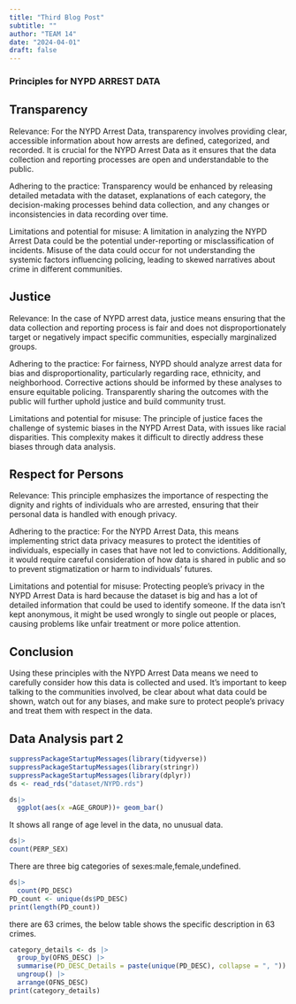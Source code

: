 ```yaml
---
title: "Third Blog Post"
subtitle: ""
author: "TEAM 14"
date: "2024-04-01"
draft: false
---
```


### Principles for NYPD ARREST DATA

## Transparency

Relevance: For the NYPD Arrest Data, transparency involves providing clear, accessible information about how arrests are defined, categorized, and recorded. It is crucial for the NYPD Arrest Data as it ensures that the data collection and reporting processes are open and understandable to the public.

Adhering to the practice: Transparency would be enhanced by releasing detailed metadata with the dataset, explanations of each category, the decision-making processes behind data collection, and any changes or inconsistencies in data recording over time.

Limitations and potential for misuse: A limitation in analyzing the NYPD Arrest Data could be the potential under-reporting or misclassification of incidents. Misuse of the data could occur for not understanding the systemic factors influencing policing, leading to skewed narratives about crime in different communities.

## Justice

Relevance: In the case of NYPD arrest data, justice means ensuring that the data collection and reporting process is fair and does not disproportionately target or negatively impact specific communities, especially marginalized groups.

Adhering to the practice: For fairness, NYPD should analyze arrest data for bias and disproportionality, particularly regarding race, ethnicity, and neighborhood. Corrective actions should be informed by these analyses to ensure equitable policing. Transparently sharing the outcomes with the public will further uphold justice and build community trust.

Limitations and potential for misuse: The principle of justice faces the challenge of systemic biases in the NYPD Arrest Data, with issues like racial disparities. This complexity makes it difficult to directly address these biases through data analysis.

## Respect for Persons 
Relevance: This principle emphasizes the importance of respecting the dignity and rights of individuals who are arrested, ensuring that their personal data is handled with enough privacy.

Adhering to the practice: For the NYPD Arrest Data, this means implementing strict data privacy measures to protect the identities of individuals, especially in cases that have not led to convictions. Additionally, it would require careful consideration of how data is shared in public and so to prevent stigmatization or harm to individuals’ futures.

Limitations and potential for misuse: Protecting people's privacy in the NYPD Arrest Data is hard because the dataset is big and has a lot of detailed information that could be used to identify someone. If the data isn’t kept anonymous, it might be used wrongly to single out people or places, causing problems like unfair treatment or more police attention.

## Conclusion
Using these principles with the NYPD Arrest Data means we need to carefully consider how this data is collected and used. It's important to keep talking to the communities involved, be clear about what data could be shown, watch out for any biases, and make sure to protect people's privacy and treat them with respect in the data.


## Data Analysis part 2
```r
suppressPackageStartupMessages(library(tidyverse))
suppressPackageStartupMessages(library(stringr))
suppressPackageStartupMessages(library(dplyr))
ds <- read_rds("dataset/NYPD.rds")
```


```r
ds|>
  ggplot(aes(x =AGE_GROUP))+ geom_bar()
```
It shows all range of age level in the data, no unusual data.


```r
ds|>
count(PERP_SEX)
```
There are three big categories of sexes:male,female,undefined.

```r
ds|> 
  count(PD_DESC)
PD_count <- unique(ds$PD_DESC) 
print(length(PD_count))
```
there are 63 crimes, the below table shows the specific description in 63 crimes.


```r
category_details <- ds |>
  group_by(OFNS_DESC) |>
  summarise(PD_DESC_Details = paste(unique(PD_DESC), collapse = ", ")) |>
  ungroup() |>
  arrange(OFNS_DESC)
print(category_details)
```